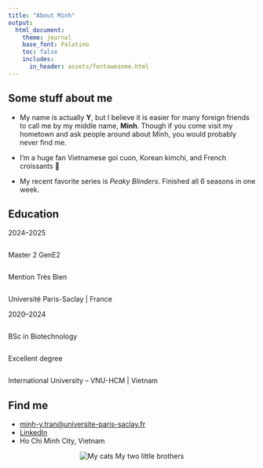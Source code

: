 ```yaml
---
title: "About Minh"
output:
  html_document:
    theme: journal
    base_font: Palatino
    toc: false
    includes:
      in_header: assets/fontawesome.html
---
```


## Some stuff about me

-   My name is actually **Y**, but I believe it is easier for many foreign friends to call me by my middle name, **Minh**. Though if you come visit my hometown and ask people around about Minh, you would probably never find me.

-   I'm a huge fan Vietnamese goi cuon, Korean kimchi, and French croissants 🥐

-   My recent favorite series is *Peaky Blinders*. Finished all 6 seasons in one week.

## Education

::::::::::::::: timeline
:::::::: timeline-item
::: timeline-year
2024–2025
:::

::::: {style="display:flex; flex-direction:column;"}
::: timeline-degree
Master 2 GenE2
:::

::: timeline-note
Mention Très Bien
:::
:::::

::: timeline-institution
Université Paris-Saclay \| France
:::
::::::::

:::::::: timeline-item
::: timeline-year
2020–2024
:::

::::: {style="display:flex; flex-direction:column;"}
::: timeline-degree
BSc in Biotechnology
:::

::: timeline-note
Excellent degree
:::
:::::

::: timeline-institution
International University – VNU-HCM \| Vietnam
:::
::::::::
:::::::::::::::

## Find me

<ul class="contact-info">

<li><i class="fa-solid fa-envelope"></i> <a href="mailto:minh-y.tran@universite-paris-saclay.fr">minh-y.tran\@universite-paris-saclay.fr</a></li>

<li><i class="fa-brands fa-linkedin"></i> <a href="https://www.linkedin.com/in/tranminhy">LinkedIn</a></li>

<li><i class="fa-solid fa-location-dot"></i> Ho Chi Minh City, Vietnam</li>

</ul>

::: {style="text-align:center;"}
![My cats](assets/images/my-cats.jpg) [My two little brothers]{.figure-caption}
:::
